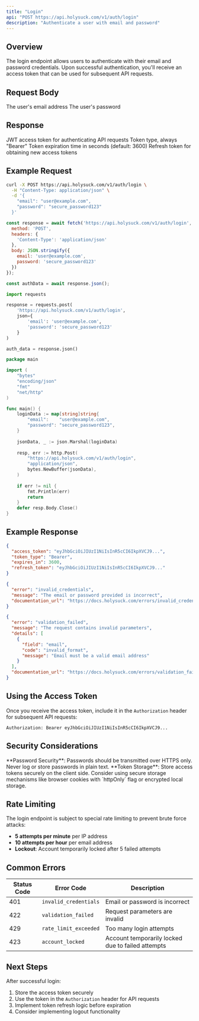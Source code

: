 ```yaml
---
title: "Login"
api: "POST https://api.holysuck.com/v1/auth/login"
description: "Authenticate a user with email and password"
---
```


## Overview

The login endpoint allows users to authenticate with their email and password credentials. Upon successful authentication, you'll receive an access token that can be used for subsequent API requests.

## Request Body

<ParamField body="email" type="string" required>
  The user's email address
</ParamField>

<ParamField body="password" type="string" required>
  The user's password
</ParamField>

## Response

<ResponseField name="access_token" type="string" required>
  JWT access token for authenticating API requests
</ResponseField>

<ResponseField name="token_type" type="string" required>
  Token type, always "Bearer"
</ResponseField>

<ResponseField name="expires_in" type="number" required>
  Token expiration time in seconds (default: 3600)
</ResponseField>

<ResponseField name="refresh_token" type="string">
  Refresh token for obtaining new access tokens
</ResponseField>

## Example Request

<CodeGroup>

```bash cURL
curl -X POST https://api.holysuck.com/v1/auth/login \
  -H "Content-Type: application/json" \
  -d '{
    "email": "user@example.com",
    "password": "secure_password123"
  }'
```

```javascript JavaScript
const response = await fetch('https://api.holysuck.com/v1/auth/login', {
  method: 'POST',
  headers: {
    'Content-Type': 'application/json'
  },
  body: JSON.stringify({
    email: 'user@example.com',
    password: 'secure_password123'
  })
});

const authData = await response.json();
```

```python Python
import requests

response = requests.post(
    'https://api.holysuck.com/v1/auth/login',
    json={
        'email': 'user@example.com',
        'password': 'secure_password123'
    }
)

auth_data = response.json()
```

```go Go
package main

import (
    "bytes"
    "encoding/json"
    "fmt"
    "net/http"
)

func main() {
    loginData := map[string]string{
        "email":    "user@example.com",
        "password": "secure_password123",
    }
    
    jsonData, _ := json.Marshal(loginData)
    
    resp, err := http.Post(
        "https://api.holysuck.com/v1/auth/login",
        "application/json",
        bytes.NewBuffer(jsonData),
    )
    
    if err != nil {
        fmt.Println(err)
        return
    }
    defer resp.Body.Close()
}
```

</CodeGroup>

## Example Response

<CodeGroup>

```json 200 Success
{
  "access_token": "eyJhbGciOiJIUzI1NiIsInR5cCI6IkpXVCJ9...",
  "token_type": "Bearer",
  "expires_in": 3600,
  "refresh_token": "eyJhbGciOiJIUzI1NiIsInR5cCI6IkpXVCJ9..."
}
```

```json 401 Invalid Credentials
{
  "error": "invalid_credentials",
  "message": "The email or password provided is incorrect",
  "documentation_url": "https://docs.holysuck.com/errors/invalid_credentials"
}
```

```json 422 Validation Error
{
  "error": "validation_failed",
  "message": "The request contains invalid parameters",
  "details": [
    {
      "field": "email",
      "code": "invalid_format",
      "message": "Email must be a valid email address"
    }
  ],
  "documentation_url": "https://docs.holysuck.com/errors/validation_failed"
}
```

</CodeGroup>

## Using the Access Token

Once you receive the access token, include it in the `Authorization` header for subsequent API requests:

```http
Authorization: Bearer eyJhbGciOiJIUzI1NiIsInR5cCI6IkpXVCJ9...
```

## Security Considerations

<Warning>
**Password Security**: Passwords should be transmitted over HTTPS only. Never log or store passwords in plain text.
</Warning>

<Note>
**Token Storage**: Store access tokens securely on the client side. Consider using secure storage mechanisms like browser cookies with `httpOnly` flag or encrypted local storage.
</Note>

## Rate Limiting

The login endpoint is subject to special rate limiting to prevent brute force attacks:

- **5 attempts per minute** per IP address
- **10 attempts per hour** per email address
- **Lockout**: Account temporarily locked after 5 failed attempts

## Common Errors

| Status Code | Error Code | Description |
|-------------|------------|-------------|
| 401 | `invalid_credentials` | Email or password is incorrect |
| 422 | `validation_failed` | Request parameters are invalid |
| 429 | `rate_limit_exceeded` | Too many login attempts |
| 423 | `account_locked` | Account temporarily locked due to failed attempts |

## Next Steps

After successful login:

1. Store the access token securely
2. Use the token in the `Authorization` header for API requests
3. Implement token refresh logic before expiration
4. Consider implementing logout functionality